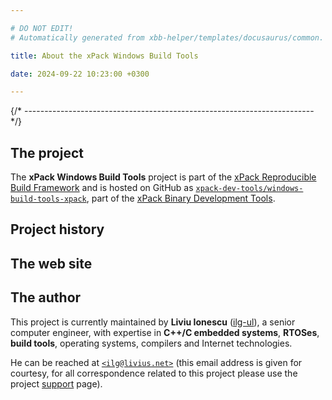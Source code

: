 ```yaml
---

# DO NOT EDIT!
# Automatically generated from xbb-helper/templates/docusaurus/common.

title: About the xPack Windows Build Tools

date: 2024-09-22 10:23:00 +0300

---
```



{/* ------------------------------------------------------------------------ */}

## The project

The **xPack Windows Build Tools** project is part of the
[xPack Reproducible Build Framework](https://xpack.github.io)
and is hosted on GitHub as
[`xpack-dev-tools/windows-build-tools-xpack`](https://github.com/xpack-dev-tools/windows-build-tools-xpack),
part of the [xPack Binary Development Tools](https://github.com/xpack-dev-tools/).

<MoreIntro/>

## Project history

<History/>

## The web site

<Website/>

## The author

This project is currently maintained by **Liviu Ionescu**
([ilg-ul](https://github.com/ilg-ul)),
a senior computer engineer, with expertise in **C++/C embedded systems**,
**RTOSes**, **build tools**, operating systems, compilers
and Internet technologies.

He can be reached at [`<ilg@livius.net>`](mailto:ilg@livius.net) (this email
address is given for courtesy, for all correspondence related to this
project please use the project [support](/docs/support/) page).

